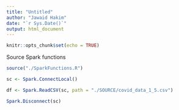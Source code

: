 ```yaml
---
title: "Untitled"
author: "Jawaid Hakim"
date: "`r Sys.Date()`"
output: html_document
---
```


```r
knitr::opts_chunk$set(echo = TRUE)
```

Source Spark functions
```r
source("./SparkFunctions.R")
```

```r
sc <- Spark.ConnectLocal()
```


```r
df <- Spark.ReadCSV(sc, path = "./SOURCE/covid_data_1_5.csv")

```

```r
Spark.Disconnect(sc)
```

